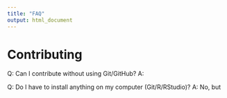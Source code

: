 ```yaml
---
title: "FAQ"
output: html_document
---
```


# Contributing

Q: Can I contribute without using Git/GitHub?
A: 

Q:  Do I have to install anything on my computer (Git/R/RStudio)?
A:  No, but
